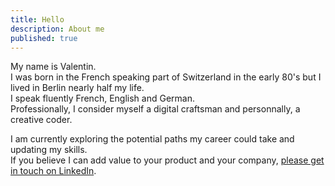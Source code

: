 ```yaml
---
title: Hello
description: About me
published: true
---
```


My name is Valentin.  
I was born in the French speaking part of Switzerland in the early
80's but I lived in Berlin nearly half my life.  
I speak fluently French, English and German.  
Professionally, I consider myself a digital craftsman and
personnally, a creative coder.

I am currently exploring the potential paths my career could take
and updating my skills.  
If you believe I can add value to your product and your
company, [please get in touch on LinkedIn](https://www.linkedin.com/in/vvago).

